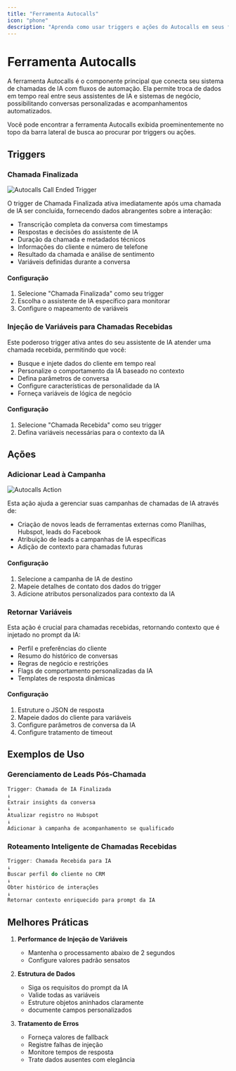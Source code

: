 ```yaml
---
title: "Ferramenta Autocalls"
icon: "phone"
description: "Aprenda como usar triggers e ações do Autocalls em seus fluxos de chamadas de IA"
---
```


# Ferramenta Autocalls

A ferramenta Autocalls é o componente principal que conecta seu sistema de chamadas de IA com fluxos de automação. Ela permite troca de dados em tempo real entre seus assistentes de IA e sistemas de negócio, possibilitando conversas personalizadas e acompanhamentos automatizados.

<Note>
  Você pode encontrar a ferramenta Autocalls exibida proeminentemente no topo da
  barra lateral de busca ao procurar por triggers ou ações.
</Note>

## Triggers

### Chamada Finalizada

![Autocalls Call Ended Trigger](/resources/autocalls-trigger.jpg)

O trigger de Chamada Finalizada ativa imediatamente após uma chamada de IA ser concluída, fornecendo dados abrangentes sobre a interação:

- Transcrição completa da conversa com timestamps
- Respostas e decisões do assistente de IA
- Duração da chamada e metadados técnicos
- Informações do cliente e número de telefone
- Resultado da chamada e análise de sentimento
- Variáveis definidas durante a conversa

#### Configuração

1. Selecione "Chamada Finalizada" como seu trigger
2. Escolha o assistente de IA específico para monitorar
3. Configure o mapeamento de variáveis

### Injeção de Variáveis para Chamadas Recebidas

Este poderoso trigger ativa antes do seu assistente de IA atender uma chamada recebida, permitindo que você:

- Busque e injete dados do cliente em tempo real
- Personalize o comportamento da IA baseado no contexto
- Defina parâmetros de conversa
- Configure características de personalidade da IA
- Forneça variáveis de lógica de negócio

#### Configuração

1. Selecione "Chamada Recebida" como seu trigger
2. Defina variáveis necessárias para o contexto da IA

## Ações

### Adicionar Lead à Campanha

![Autocalls Action](/resources/autocalls-action.jpg)

Esta ação ajuda a gerenciar suas campanhas de chamadas de IA através de:

- Criação de novos leads de ferramentas externas como Planilhas, Hubspot, leads do Facebook
- Atribuição de leads a campanhas de IA específicas
- Adição de contexto para chamadas futuras

#### Configuração

1. Selecione a campanha de IA de destino
2. Mapeie detalhes de contato dos dados do trigger
3. Adicione atributos personalizados para contexto da IA

### Retornar Variáveis

Esta ação é crucial para chamadas recebidas, retornando contexto que é injetado no prompt da IA:

- Perfil e preferências do cliente
- Resumo do histórico de conversas
- Regras de negócio e restrições
- Flags de comportamento personalizadas da IA
- Templates de resposta dinâmicas

#### Configuração

1. Estruture o JSON de resposta
2. Mapeie dados do cliente para variáveis
3. Configure parâmetros de conversa da IA
4. Configure tratamento de timeout

## Exemplos de Uso

### Gerenciamento de Leads Pós-Chamada

```javascript
Trigger: Chamada de IA Finalizada
↓
Extrair insights da conversa
↓
Atualizar registro no Hubspot
↓
Adicionar à campanha de acompanhamento se qualificado
```

### Roteamento Inteligente de Chamadas Recebidas

```javascript
Trigger: Chamada Recebida para IA
↓
Buscar perfil do cliente no CRM
↓
Obter histórico de interações
↓
Retornar contexto enriquecido para prompt da IA
```

## Melhores Práticas

1. **Performance de Injeção de Variáveis**

   - Mantenha o processamento abaixo de 2 segundos
   - Configure valores padrão sensatos

2. **Estrutura de Dados**

   - Siga os requisitos do prompt da IA
   - Valide todas as variáveis
   - Estruture objetos aninhados claramente
   - documente campos personalizados

3. **Tratamento de Erros**
   - Forneça valores de fallback
   - Registre falhas de injeção
   - Monitore tempos de resposta
   - Trate dados ausentes com elegância
